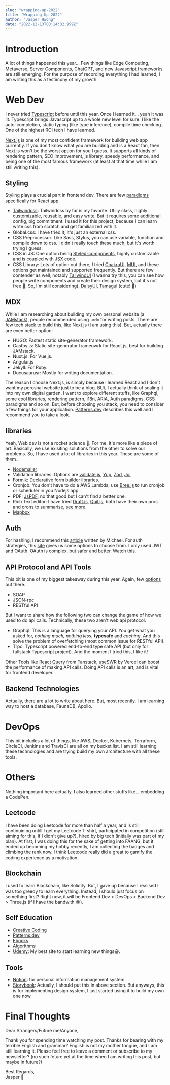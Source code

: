 ```yaml
---
slug: "wrapping-up-2022"
title: "Wrapping Up 2022"
author: "Jasper Hwong"
date: "2022-12-13T00:14:32.999Z"
---
```


# Introduction

A lot of things happened this year... Few things like Edge Computing, Metaverse, Server Components, ChatGPT, and
new Javascript frameworks are still emerging. For the purpose of recording everything I had learned, I am writing this as a testimony of my growth.

# Web Dev

I never tried [Typescript](https://www.typescriptlang.org/) before until this year. Once I learned it... yeah it was lit. Typescript brings Javascript up to a
whole new level for sure. I like the auto-completion, static typing (like type inference), compile time checking... One of the highest
ROI tech I have learned.

[Next.js](https://nextjs.org/) is one of my most confident framework for building web app currently. If you don't know what you are building and is a React fan,
then Next.js won't be the worst option for you I guess. It supports all kinds of rendering pattern, SEO improvement, js library, speedy performance,
and being one of the most famous framework (at least at that time while I am still writing this).

## Styling

Styling plays a crucial part in frontend dev. There are few [paradigms](https://www.youtube.com/watch?v=ouncVBiye_M) specifically for React app.

- [Tailwindcss](https://tailwindcss.com/): Tailwindcss by far is my favorite. Utiliy class, highly customizable, reusable, and easy write.
  But it requires some additional config, big commitment. I used it for this project, because I can learn write css from scratch and get familiarized with it.
- Global.css: I have tried it, it's just an external css.
- CSS Preprocessor: Like Sass, Stylus, you can use variable, function and compile down to css. I didn't really touch these much, but it's worth trying I guess.
- CSS in JS: One option being [Styled-components](https://styled-components.com/), highly customizable and is coupled with JSX code.
- CSS Library: Lots of option out there, I tried [ChakraUI](https://chakra-ui.com/), [MUI](https://mui.com/), and these options get maintained and supported frequently.
  But there are few contender as well, notably [TailwindUI](https://tailwindui.com/) (I wanna try this, you can see how people write components and create their design system,
  but it's not free 🙁. So, I'm still considering), [DaisyUI](https://daisyui.com/), [Tamagui](https://tamagui.dev/) (cute! 🥰)

## MDX

While I am researching about building my own personal website (a [JAMstack](https://jamstack.org/)), people recommended using `.mdx` for writing posts.
There are few tech stack to build this, like Next.js (I am using this). But, actually there are even better option:

- HUGO: Fastest static site-generator framework.
- Gastby.js: Static site-generator frameowrk for React.js, best for building JAMstack.
- Nuxt.js: For Vue.js.
- Angular.js
- Jekyll: For Ruby.
- Docusaurusr: Mostly for writing documentation.

The reason I choose Next.js, is simply because I learned React and I don't want my perosnal website just to be a blog. BUt, I actually think of scaling it
into my own digital garden. I want to explore different stuffs, like Graphql, some cool libraries, rendering pattern, i18n, ARIA, Auth paradigms,
CSS paradigms and so on. But, before choosing you stack, you need to consider a few things for your application.
[Patterns.dev](https://www.patterns.dev/posts/rendering-introduction/) describes this well and I recommend you to take a look.

## libraries

Yeah, Web dev is not a rocket science 🚀. For me, it's more like a piece of art. Basically, we use exisiting solutions from the other to solve our problems.
So, I have used a lot of libraries in this year. These are some of them...

- [Nodemailer](https://nodemailer.com/about/)
- Validation libraries: Options are [validate.js](https://validatejs.org/), [Yup](https://github.com/jquense/yup), [Zod](https://github.com/colinhacks/zod),
  [Joi](https://joi.dev/api/?v=17.7.0)
- [Formik](https://formik.org/): Declarative form builder libraries.
- Cronjob: You don't have to do a AWS Lambda, use [Bree.js](https://github.com/breejs/bree) to run cronjob or scheduler in you Nodejs app.
- PDF: [JsPDF](https://github.com/parallax/jsPDF), no that good but I can't find a better one.
- Rich Text editor: I have tried [Draft.js](https://draftjs.org/), [Quil.js](https://quilljs.com/), both have their own pros and crons to summarise, 
  [see more](https://blog.bitsrc.io/top-5-rich-text-editors-for-react-in-2021-628fecf0f7e0).
- [Mapbox](https://www.mapbox.com/)

## Auth

For hashing, I recommend this [article](https://medium.com/analytics-vidhya/password-hashing-pbkdf2-scrypt-bcrypt-and-argon2-e25aaf41598e) written by Michael.
For auth strategies, this [site](https://roadmap.sh/frontend) gives us some options to choose from. I only used JWT and OAuth. OAuth is complex, but safer and better.
Watch [this](https://supertokens.com/blog/oauth-vs-jwt).

## API Protocol and API Tools

This bit is one of my biggest takeaway during this year. Again, few [options](https://stoplight.io/api-types) out there.

- SOAP
- JSON-rpc
- RESTful API

But I want to share how the following two can change the game of how we used to do api calls. Technically, these two aren't web api protocol.

- Graphql: This is a language for querying your API. You get what you asked for, _nothing much, nothing less_, **typesafe** and *caching*. And this solve the problem of overfetching (most common issue for RESTful API).
- Trpc: Typescript powered end-to-end type safe API (but only for fullstack Typescript project). And the moment I tried this, I like it!

Other Tools like [React Query](https://react-query-v3.tanstack.com/overview) from Tanstack, [useSWR](https://swr.vercel.app/) by Vercel can boost the performance of making API calls.
Doing API calls is an art, and is vital for frontend developer.

## Backend Technologies

Actually, there are a lot to write about here. But, most recently, I am learning way to host a database, FaunaDB, Apollo.

# DevOps

This bit includes a lot of things, like AWS, Docker, Kubernets, Terraform, CircleCI, Jenkins and TravisCI are all on my bucket list.
I am still learning these technologies and are trying build my own architecture with all these tools.

# Others

Nothing important here actually, I also learned other stuffs like... embedding a CodePen.

<CodeSandbox codeSandboxId="first-sandbox-lhsief" />

## Leetcode

I have been doing Leetcode for more than half a year, and is still continuining untill I get my Leetcode T-shirt,
participated in competition (still aiming for this, if I didn't give up?), hired by big tech (initially was part of my plan).
At first, I was doing this for the sake of getting into FAANG, but it ended up becoming my hobby recently, I am collecting the badges and
climbing the rank now. I think Leetcode really did a great to gamify the coding experience as a motivation.

## Blockchain

I used to learn Blockchain, like Solidity. But, I gave up because I realised I was too greedy to learn everything. Instead, I should just focus on
something first? Right now, it will be Frontend Dev > DevOps > Backend Dev > Three.js (if I have the bandwith 😢).

## Self Education

- [Creative Coding](https://github.com/terkelg/awesome-creative-coding)
- [Patterns.dev](https://www.patterns.dev/)
- [Ebooks](https://github.com/EbookFoundation/free-programming-books)
- [Algorithms](https://github.com/williamfiset/Algorithms)
- [Udemy](https://udemy.com): My best site to start learning new things😃.

## Tools

- [Notion](https://www.notion.so/): for personal information management system.
- [Storybook](https://storybook.js.org/): Actually, I should put this in above section. 
  But anyways, this is for implementing design system, I just started using it to build my own one now.

# Final Thoughts

Dear Strangers/Future me/Anyone,

Thank you for spending time watching my post. Thanks for bearing with my terrible English and grammar? English is not my mother tongue,
and I am still learning it. Please feel free to leave a comment or subscribe to my newsletter? (no such feture yet at the time when I am writing this post, but maybe in future?)

Best Regards,
<br/>Jasper 🐬




